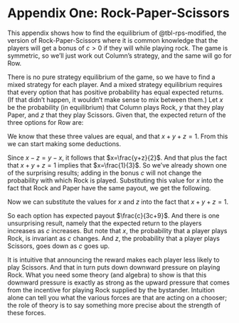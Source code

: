 # Appendix One: Rock-Paper-Scissors {#sec-rps .unnumbered .appendix}

This appendix shows how to find the equilibrium of @tbl-rps-modified, the version of Rock-Paper-Scissors where it is common knowledge that the players will get a bonus of $c > 0$ if they will while playing rock. The game is symmetric, so we'll just work out Column's strategy, and the same will go for Row.

There is no pure strategy equilibrium of the game, so we have to find a mixed strategy for each player. And a mixed strategy equilibrium requires that every option that has positive probability has equal expected returns. (If that didn't happen, it wouldn't make sense to mix between them.) Let $x$ be the probability (in equilibrium) that Column plays Rock, $y$ that they play Paper, and $z$ that they play Scissors. Given that, the expected return of the three options for Row are:

```{=tex}
\begin{align*}
V(Rock) &= z(1+c) - y \\
V(Paper) &= x - z \\
V(Scissors) &= y - x
\end{align*}
```
We know that these three values are equal, and that $x+y+z=1$. From this we can start making some deductions.

Since $x-z=y-x$, it follows that $x=\frac{y+z}{2}$. And that plus the fact that $x+y+z=1$ implies that $x=\frac{1}{3}$. So we've already shown one of the surprising results; adding in the bonus $c$ will not change the probability with which Rock is played. Substituting this value for $x$ into the fact that Rock and Paper have the same payout, we get the following.

```{=tex}
\begin{align*}
&& \frac{1}{3} - z &= z(1+c) - y \\
\Rightarrow && \frac{1}{3} + y &= z(2+c) \\
\Rightarrow && z &= \frac{y + \frac{1}{3}}{2 + c}
\end{align*}
```
Now we can substitute the values for $x$ and $z$ into the fact that $x+y+z=1$.

```{=tex}
\begin{align*}
&& x + y + z &= 1  && \\
\Rightarrow && \frac{1}{3} + y + \frac{y + \frac{1}{3}}{2 + c} &= 1 && \\
\Rightarrow && (2+c) + 3y(2+c) + (3y+1) &= 3(2+c) && \text{Multiply both sides by } 3(2+c) \\
\Rightarrow && 3cy + 9y + c + 3 &= 3c + 6 \\
\Rightarrow && 3cy + 9y &= 2c + 3 \\
\Rightarrow && y &= \frac{2c + 3}{3c + 9} \\
\Rightarrow && z &= \frac{3}{3c + 9} && \text{From previous derivation for }z
\end{align*}
```
So each option has expected payout $\frac{c}{3c+9}$. And there is one unsurprising result, namely that the expected return to the players increases as $c$ increases. But note that $x$, the probability that a player plays Rock, is invariant as $c$ changes. And $z$, the probability that a player plays Scissors, goes down as $c$ goes up.

It is intuitive that announcing the reward makes each player less likely to play Scissors. And that in turn puts down downward pressure on playing Rock. What you need some theory (and algebra) to show is that this downward pressure is exactly as strong as the upward pressure that comes from the incentive for playing Rock supplied by the bystander. Intuition alone can tell you what the various forces are that are acting on a chooser; the role of theory is to say something more precise about the strength of these forces.

